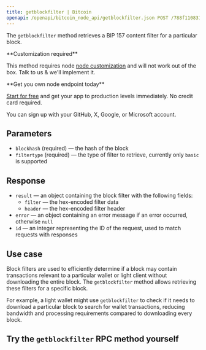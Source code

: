 ---
title: getblockfilter | Bitcoin
openapi: /openapi/bitcoin_node_api/getblockfilter.json POST /788f110831fe13808302bd79796d55e8
---

The `getblockfilter` method retrieves a BIP 157 content filter for a particular block.

<Note>
**Customization required**

This method requires node [node customization](/docs/features-availability-across-subscription-plans) and will not work out of the box. Talk to us & we'll implement it.
</Note>

<Check>
**Get you own node endpoint today**

[Start for free](https://console.chainstack.com/) and get your app to production levels immediately. No credit card required.

You can sign up with your GitHub, X, Google, or Microsoft account.
</Check>


## Parameters

* `blockhash` (required) — the hash of the block
* `filtertype` (required) — the type of filter to retrieve, currently only `basic` is supported

## Response

* `result` — an object containing the block filter with the following fields:
  + `filter` — the hex-encoded filter data
  + `header` — the hex-encoded filter header
* `error` — an object containing an error message if an error occurred, otherwise `null`
* `id` — an integer representing the ID of the request, used to match requests with responses

## Use case

Block filters are used to efficiently determine if a block may contain transactions relevant to a particular wallet or light client without downloading the entire block. The `getblockfilter` method allows retrieving these filters for a specific block.

For example, a light wallet might use `getblockfilter` to check if it needs to download a particular block to search for wallet transactions, reducing bandwidth and processing requirements compared to downloading every block.

## Try the `getblockfilter` RPC method yourself